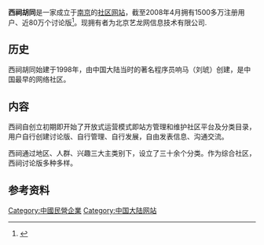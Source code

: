 {{refimprove|time=2017-01-10T20:43:44+00:00}}
{{Infobox website
| name           = 西祠胡同
| logo           = Xici.gif
| logo_size      = 150px
| url            = {{URL|http://www.xici.net}}
| alexa          = 760
| commercial     = 是
| type           = [[社区门户网站|社区门户网站]]
| language       = [[中文|中文]]
| owner          = 艺龙网信息技术(北京)有限公司
| launch_date    = {{Start date and age|1998|4}}
}}
'''西祠胡同'''是一家成立于[[南京|南京]]的[[社区网站|社区网站]]，截至2008年4月拥有1500多万注册用户、近80万个讨论版<ref>{{Cite web |url=http://www.xici.net/help/ |title=西祠胡同帮助 |access-date=2009-03-07 |archive-url=https://web.archive.org/web/20100703080147/http://www.xici.net/help/ |archive-date=2010-07-03 |dead-url=no }}</ref>。现拥有者为北京艺龙网信息技术有限公司.

==历史==
西祠胡同始建于1998年，由中国大陆当时的著名程序员响马（刘琥）创建，是中国最早的网络社区。

==内容==
西祠自创立初期即开始了开放式运营模式即站方管理和维护社区平台及分类目录，用户自行创建讨论版、自行管理、自行发展，自由发表信息、沟通交流。

西祠通过地区、人群、兴趣三大主类别下，设立了三十余个分类。作为综合社区，西祠讨论版多种多样。

==参考资料==
<div class="references-small">
<references />
</div>
[[Category:中國民營企業|Category:中國民營企業]]
[[Category:中国大陆网站|Category:中国大陆网站]]
